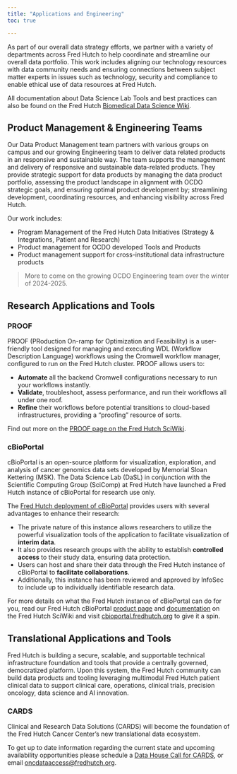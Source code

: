 ```yaml
---
title: "Applications and Engineering"
toc: true

---
```


As part of our overall data strategy efforts, we partner with a variety of departments across Fred Hutch to help coordinate and streamline our overall data portfolio.  This work includes aligning our technology resources with data community needs and ensuring connections between subject matter experts in issues such as technology, security and compliance to enable ethical use of data resources at Fred Hutch.  



::: {.callout-note appearance="minimal"}
All documentation about Data Science Lab Tools and best practices can also be found on the Fred Hutch [Biomedical Data Science Wiki](https://sciwiki.fredhutch.org/).
:::


## Product Management & Engineering Teams
Our Data Product Management team partners with various groups on campus and our growing Engineering team to deliver data related products in an responsive and sustainable way. The team supports the management and delivery of responsive and sustainable data-related products. They provide strategic support for data products by managing the data product portfolio, assessing the product landscape in alignment with OCDO strategic goals, and ensuring optimal product development by; streamlining development, coordinating resources, and enhancing visibility across Fred Hutch.


Our work includes:

- Program Management of the Fred Hutch Data Initiatives (Strategy & Integrations, Patient and Research)
- Product management for OCDO developed Tools and Products
- Product management support for cross-institutional data infrastructure products

> More to come on the growing OCDO Engineering team over the winter of 2024-2025.  




## Research Applications and Tools

### PROOF
PROOF (PRoduction On-ramp for Optimization and Feasibility) is a user-friendly tool designed for managing and executing WDL (Workflow Description Language) workflows using the Cromwell workflow manager, configured to run on the Fred Hutch cluster. PROOF allows users to:

- **Automate** all the backend Cromwell configurations necessary to run your workflows instantly.
- **Validate**, troubleshoot, assess performance, and run their workflows all under one roof.
- **Refine** their workflows before potential transitions to cloud-based infrastructures, providing a "proofing" resource of sorts.

::: {.callout-note appearance="minimal"}
Find out more on the [PROOF page on the Fred Hutch SciWiki](https://sciwiki.fredhutch.org/datascience/proof/).
:::

### cBioPortal
cBioPortal is an open-source platform for visualization, exploration, and analysis of cancer genomics data sets developed by Memorial Sloan Kettering (MSK). The Data Science Lab (DaSL) in conjunction with the Scientific Computing Group (SciComp) at Fred Hutch have launched a Fred Hutch instance of cBioPortal for research use only. 

The [Fred Hutch deployment of cBioPortal](https://cbioportal.fredhutch.org/) provides users with several advantages to enhance their research:

- The private nature of this instance allows researchers to utilize the powerful visualization tools of the application to facilitate visualization of **interim data**.
- It also provides research groups with the ability to establish **controlled access** to their study data, ensuring data protection.
- Users can host and share their data through the Fred Hutch instance of cBioPortal to **facilitate collaborations**.
- Additionally, this instance has been reviewed and approved by InfoSec to include up to individually identifiable research data.

::: {.callout-note appearance="minimal"}
For more details on what the Fred Hutch instance of cBioPortal can do for you, read our Fred Hutch cBioPortal [product page](https://sciwiki.fredhutch.org/datascience/cbioportal/) and [documentation](https://sciwiki.fredhutch.org/dasldemos/fh-cbio-intro/) on the Fred Hutch SciWiki and visit [cbioportal.fredhutch.org](https://cbioportal.fredhutch.org) to give it a spin.
:::

## Translational Applications and Tools

Fred Hutch is building a secure, scalable, and supportable technical infrastructure foundation and tools that provide a centrally governed, democratized platform. Upon this system, the Fred Hutch community can build data products and tooling leveraging multimodal Fred Hutch patient clinical data to support clinical care, operations, clinical trials, precision oncology, data science and AI innovation.

### CARDS
Clinical and Research Data Solutions (CARDS) will become the foundation of the Fred Hutch Cancer Center’s new translational data ecosystem.

To get up to date information regarding the current state and upcoming availability opportunities please schedule a [Data House Call for CARDS](https://calendly.com/data-house-calls/cards), or email [oncdataaccess@fredhutch.org](mailto:oncdataaccess@fredhutch.org).  
